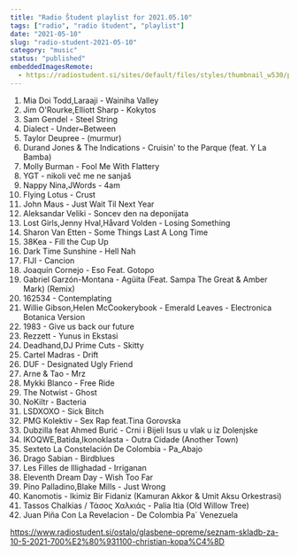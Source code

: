 ```yaml
---
title: "Radio Študent playlist for 2021.05.10"
tags: ["radio", "radio študent", "playlist"]
date: "2021-05-10"
slug: "radio-student-2021-05-10"
category: "music"
status: "published"
embeddedImagesRemote:
  - https://radiostudent.si/sites/default/files/styles/thumbnail_w530/public/slike/2021-05-10-seznam-skladb-za-10-5-2021-700%E2%80%931100-christian-kopa%C4%8D-125954.jpg
---
```



1. Mia Doi Todd,Laraaji - Wainiha Valley
2. Jim O'Rourke,Elliott Sharp - Kokytos
3. Sam Gendel - Steel String
4. Dialect - Under~Between
5. Taylor Deupree - (murmur)
6. Durand Jones & The Indications - Cruisin' to the Parque (feat. Y La Bamba)
7. Molly Burman - Fool Me With Flattery
8. YGT - nikoli več me ne sanjaš
9. Nappy Nina,JWords - 4am
10. Flying Lotus - Crust
11. John Maus - Just Wait Til Next Year
12. Aleksandar Veliki - Soncev den na deponijata
13. Lost Girls,Jenny Hval,Håvard Volden - Losing Something
14. Sharon Van Etten - Some Things Last A Long Time
15. 38Kea - Fill the Cup Up
16. Dark Time Sunshine - Hell Nah
17. FIJI - Cancion
18. Joaquín Cornejo - Eso Feat. Gotopo
19. Gabriel Garzón-Montana - Agüita (Feat. Sampa The Great & Amber Mark) (Remix)
20. 162534 - Contemplating
21. Willie Gibson,Helen McCookerybook - Emerald Leaves - Electronica Botanica Version
22. 1983 - Give us back our future
23. Rezzett - Yunus in Ekstasi
24. Deadhand,DJ Prime Cuts - Skitty
25. Cartel Madras - Drift
26. DUF - Designated Ugly Friend
27. Arne & Tao - Mrz
28. Mykki Blanco - Free Ride
29. The Notwist - Ghost
30. NoKiltr - Bacteria
31. LSDXOXO - Sick Bitch
32. PMG Kolektiv - Sex Rap feat.Tina Gorovska
33. Dubzilla feat Ahmed Burić - Crni i Bijeli Isus u vlak u iz Dolenjske
34. IKOQWE,Batida,Ikonoklasta - Outra Cidade (Another Town)
35. Sexteto La Constelación De Colombia - Pa_Abajo
36. Drago Sabian - Birdblues
37. Les Filles de Illighadad - Irriganan
38. Eleventh Dream Day - Wish Too Far
39. Pino Palladino,Blake Mills - Just Wrong
40. Kanomotis - Ikimiz Bir Fidaniz (Kamuran Akkor & Umit Aksu Orkestrasi)
41. Tassos Chalkias / Τάσος Χαλκιάς - Palia Itia (Old Willow Tree)
42. Juan Piña Con La Revelacion - De Colombia Pa´ Venezuela

https://www.radiostudent.si/ostalo/glasbene-opreme/seznam-skladb-za-10-5-2021-700%E2%80%931100-christian-kopa%C4%8D

<div
  style={{
    gridArea: "1/1",
    position: "relative",
    placeItems: "center",
    display: "grid",
  }}
>
  <GatsbyImage
    style={{ marginTop: "2em" }}
    imgStyle={{ border: "3px dotted tomato" }}
    alt=""
    image={getImage(props.remoteImages[0])}
  />
</div>
